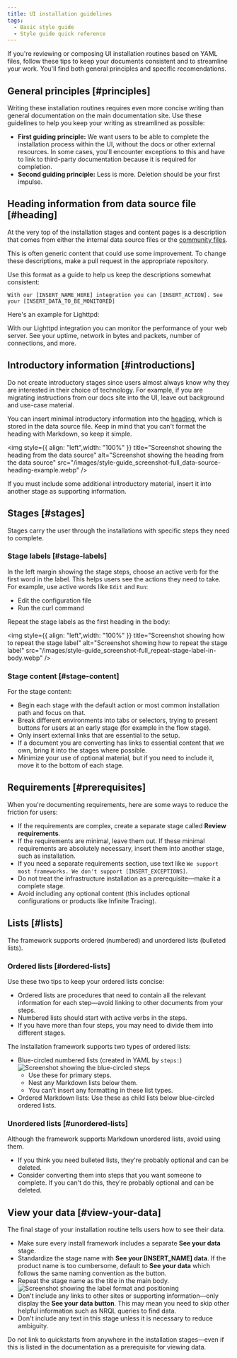 ```yaml
---
title: UI installation guidelines
tags:
  - Basic style guide
  - Style guide quick reference
---
```


If you're reviewing or composing UI installation routines based on YAML files, follow these tips to keep your documents consistent and to streamline your work. You'll find both general principles and specific recomendations.

## General principles [#principles]

Writing these installation routines requires even more concise writing than general documentation on the main documentation site. Use these guidelines to help you keep your writing as streamlined as possible:

* **First guiding principle:** We want users to be able to complete the installation process within the UI, without the docs or other external resources. In some cases, you'll encounter exceptions to this and have to link to third-party documentation because it is required for completion.
* **Second guiding principle:** Less is more. Deletion should be your first impulse.

## Heading information from data source file [#heading]

At the very top of the installation stages and content pages is a description that comes from either the internal data source files or the [community files](https://github.com/newrelic/newrelic-quickstarts/tree/main/data-sources).

This is often generic content that could use some improvement. To change these descriptions, make a pull request in the appropriate repository.

Use this format as a guide to help us keep the descriptions somewhat consistent:

```
With our [INSERT_NAME_HERE] integration you can [INSERT_ACTION]. See your [INSERT_DATA_TO_BE_MONITORED]
```

Here's an example for Lighttpd:

With our Lighttpd integration you can monitor the performance of your web server. See your uptime, network in bytes and packets, number of connections, and more.

## Introductory information [#introductions]

Do not create introductory stages since users almost always know why they are interested in their choice of technology. For example, if you are migrating instructions from our docs site into the UI, leave out background and use-case material.

You can insert minimal introductory information into the [heading](#heading), which is stored in the data source file. Keep in mind that you can't format the heading with Markdown, so keep it simple.

<img
  style={{ align: "left",width: "100%" }}
  title="Screenshot showing the heading from the data source"
  alt="Screenshot showing the heading from the data source"
  src="/images/style-guide_screenshot-full_data-source-heading-example.webp"
/>

If you must include some additional introductory material, insert it into another stage as supporting information.

## Stages [#stages]

Stages carry the user through the installations with specific steps they need to complete.

### Stage labels [#stage-labels]

In the left margin showing the stage steps, choose an active verb for the first word in the label. This helps users see the actions they need to take. For example, use active words like `Edit` and `Run`:

* Edit the configuration file
* Run the curl command

Repeat the stage labels as the first heading in the body:

<img
  style={{ align: "left",width: "100%" }}
  title="Screenshot showing how to repeat the stage label"
  alt="Screenshot showing how to repeat the stage label"
  src="/images/style-guide_screenshot-full_repeat-stage-label-in-body.webp"
/>

### Stage content [#stage-content]

For the stage content:

* Begin each stage with the default action or most common installation path and focus on that.
* Break different environments into tabs or selectors, trying to present buttons for users at an early stage (for example in the flow stage).
* Only insert external links that are essential to the setup.
* If a document you are converting has links to essential content that we own, bring it into the stages where possible.
* Minimize your use of optional material, but if you need to include it, move it to the bottom of each stage.

## Requirements [#prerequisites]

When you're documenting requirements, here are some ways to reduce the friction for users:

* If the requirements are complex, create a separate stage called **Review requirements**.
* If the requirements are minimal, leave them out. If these minimal requirements are absolutely necessary, insert them into another stage, such as installation.
* If you need a separate requirements section, use text like `We support most frameworks. We don't support [INSERT_EXCEPTIONS]`.
* Do not treat the infrastructure installation as a prerequisite—make it a complete stage.
* Avoid including any optional content (this includes optional configurations or products like Infinite Tracing).

## Lists [#lists]

The framework supports ordered (numbered) and unordered lists (bulleted lists).

### Ordered lists [#ordered-lists]

Use these two tips to keep your ordered lists concise:

* Ordered lists are procedures that need to contain all the relevant information for each step—avoid linking to other documents from your steps.
* Numbered lists should start with active verbs in the steps.
* If you have more than four steps, you may need to divide them into different stages.

The installation framework supports two types of ordered lists:

* Blue-circled numbered lists (created in YAML by `steps:`)
  <img title="Screenshot showing the blue-circled steps" alt="Screenshot showing the blue-circled steps" src="/images/style-guide_screenshot-full_blue-circled-steps.webp"/>
  * Use these for primary steps.
  * Nest any Markdown lists below them.
  * You can't insert any formatting in these list types.
* Ordered Markdown lists: Use these as child lists below blue-circled ordered lists.

### Unordered lists [#unordered-lists]

Although the framework supports Markdown unordered lists, avoid using them.

* If you think you need bulleted lists, they're probably optional and can be deleted.
* Consider converting them into steps that you want someone to complete. If you can't do this, they're probably optional and can be deleted.

## View your data [#view-your-data]

The final stage of your installation routine tells users how to see their data.

* Make sure every install framework includes a separate **See your data** stage.
* Standardize the stage name with **See your [INSERT_NAME] data**. If the product name is too cumbersome, default to **See your data** which follows the same naming convention as the button.
* Repeat the stage name as the title in the main body.
  <img title="Screenshot showing the label format and positioning" alt="Screenshot showing the label format and positioning" src="/images/style-guide_screenshot-crop_demonstrate-label-name.webp"/>
* Don't include any links to other sites or supporting information—only display the **See your data button**. This may mean you need to skip other helpful information such as NRQL queries to find data.
* Don't include any text in this stage unless it is necessary to reduce ambiguity.

<Callout variant="important">
  Do not link to quickstarts from anywhere in the installation stages—even if this is listed in the documentation as a prerequisite for viewing data.
</Callout>
